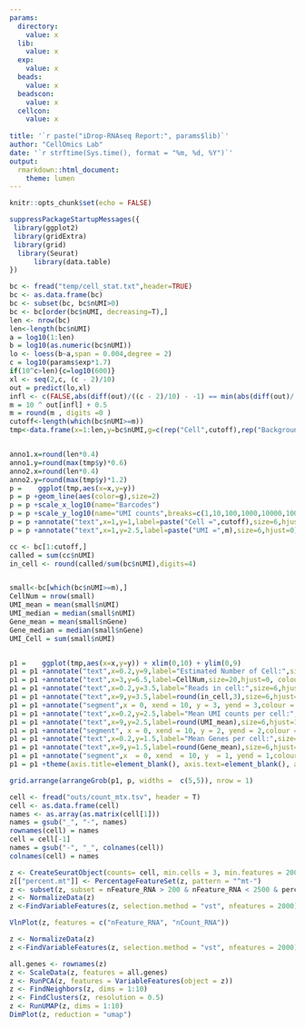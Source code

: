 ```yaml
---
params:
  directory:
    value: x 
  lib:
    value: x
  exp:
    value: x
  beads:
    value: x
  beadscon:
    value: x
  cellcon:
    value: x
  
title: '`r paste("iDrop-RNAseq Report:", params$lib)`'
author: "CellOmics Lab"
date: '`r strftime(Sys.time(), format = "%m, %d, %Y")`'
output:
  rmarkdown::html_document:
    theme: lumen
---
```


```r
knitr::opts_chunk$set(echo = FALSE)
```

```r
suppressPackageStartupMessages({
 library(ggplot2)
 library(gridExtra)
 library(grid)
  library(Seurat)
      library(data.table)
})


```


```r
bc <- fread("temp/cell_stat.txt",header=TRUE)
bc <- as.data.frame(bc)
bc <- subset(bc, bc$nUMI>0)
bc <- bc[order(bc$nUMI, decreasing=T),]
len <- nrow(bc)
len<-length(bc$nUMI)
a = log10(1:len)
b = log10(as.numeric(bc$nUMI))
lo <- loess(b~a,span = 0.004,degree = 2)
c = log10(params$exp*1.7)
if(10^c>len){c=log10(600)}
xl <- seq(2,c, (c - 2)/10)
out = predict(lo,xl)
infl <- c(FALSE,abs(diff(out)/((c - 2)/10) - -1) == min(abs(diff(out)/((c - 2)/10)- -1)))
m = 10 ^ out[infl] + 0.5
m = round(m , digits =0 )
cutoff<-length(which(bc$nUMI>=m))
tmp<-data.frame(x=1:len,y=bc$nUMI,g=c(rep("Cell",cutoff),rep("Background",len-cutoff)))


anno1.x=round(len*0.4)
anno1.y=round(max(tmp$y)*0.6)
anno2.x=round(len*0.4)
anno2.y=round(max(tmp$y)*1.2)
p =    ggplot(tmp,aes(x=x,y=y))
p = p +geom_line(aes(color=g),size=2)
p = p +scale_x_log10(name="Barcodes")
p = p +scale_y_log10(name="UMI counts",breaks=c(1,10,100,1000,10000,100000),labels=c(1,10,100,"1k","10K","100K"))
p = p +annotate("text",x=1,y=1,label=paste("Cell =",cutoff),size=6,hjust=0)
p = p +annotate("text",x=1,y=2.5,label=paste("UMI =",m),size=6,hjust=0) + labs(color="")

cc <- bc[1:cutoff,]
called = sum(cc$nUMI)
in_cell <- round(called/sum(bc$nUMI),digits=4)


small<-bc[which(bc$nUMI>=m),]
CellNum = nrow(small)
UMI_mean = mean(small$nUMI)
UMI_median = median(small$nUMI)
Gene_mean = mean(small$nGene)
Gene_median = median(small$nGene)
UMI_Cell = sum(small$nUMI)


p1 =    ggplot(tmp,aes(x=x,y=y)) + xlim(0,10) + ylim(0,9)
p1 = p1 +annotate("text",x=0.2,y=9,label="Estimated Number of Cell:",size=10,hjust=0)
p1 = p1 +annotate("text",x=3,y=6.5,label=CellNum,size=20,hjust=0, colour="orange")
p1 = p1 +annotate("text",x=0.2,y=3.5,label="Reads in cell:",size=6,hjust=0)
p1 = p1 +annotate("text",x=9,y=3.5,label=round(in_cell,3),size=6,hjust=1)
p1 = p1 +annotate("segment",x = 0, xend = 10, y = 3, yend = 3,colour = "green")
p1 = p1 +annotate("text",x=0.2,y=2.5,label="Mean UMI counts per cell:",size=6,hjust=0)
p1 = p1 +annotate("text",x=9,y=2.5,label=round(UMI_mean),size=6,hjust=1)
p1 = p1 +annotate("segment", x = 0, xend = 10, y = 2, yend = 2,colour = "green")
p1 = p1 +annotate("text",x=0.2,y=1.5,label="Mean Genes per cell:",size=6,hjust=0)
p1 = p1 +annotate("text",x=9,y=1.5,label=round(Gene_mean),size=6,hjust=1)
p1 = p1 +annotate("segment",x  = 0, xend  = 10, y  = 1, yend = 1,colour = "green")
p1 = p1 +theme(axis.title=element_blank(), axis.text=element_blank(), axis.ticks=element_blank(),panel.background = element_blank(), panel.grid.major=element_blank(),panel.grid.minor = element_blank())

```


```r
grid.arrange(arrangeGrob(p1, p, widths =  c(5,5)), nrow = 1)
```

```r
cell <- fread("outs/count_mtx.tsv", header = T)
cell <- as.data.frame(cell)
names <- as.array(as.matrix(cell[1]))
names = gsub("_", "-", names)
rownames(cell) = names
cell = cell[-1]
names = gsub("-", "_", colnames(cell))
colnames(cell) = names

z <- CreateSeuratObject(counts= cell, min.cells = 3, min.features = 200)
z[["percent.mt"]] <- PercentageFeatureSet(z, pattern = "^mt-")
z <- subset(z, subset = nFeature_RNA > 200 & nFeature_RNA < 2500 & percent.mt < 3)
z <- NormalizeData(z)
z <-FindVariableFeatures(z, selection.method = "vst", nfeatures = 2000)

VlnPlot(z, features = c("nFeature_RNA", "nCount_RNA"))
```
```r
z <- NormalizeData(z)
z <-FindVariableFeatures(z, selection.method = "vst", nfeatures = 2000)

all.genes <- rownames(z)
z <- ScaleData(z, features = all.genes)
z <- RunPCA(z, features = VariableFeatures(object = z))
z <- FindNeighbors(z, dims = 1:10)
z <- FindClusters(z, resolution = 0.5)
z <- RunUMAP(z, dims = 1:10)
DimPlot(z, reduction = "umap")

```


